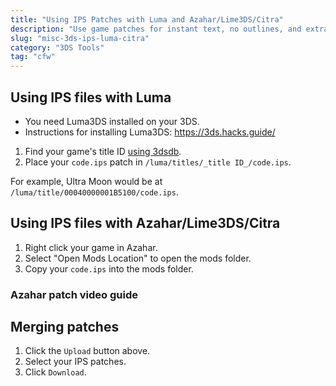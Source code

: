 ```yaml
---
title: "Using IPS Patches with Luma and Azahar/Lime3DS/Citra"
description: "Use game patches for instant text, no outlines, and extra fun"
slug: "misc-3ds-ips-luma-citra"
category: "3DS Tools"
tag: "cfw"
---
```


## Using IPS files with Luma

- You need Luma3DS installed on your 3DS.
- Instructions for installing Luma3DS: https://3ds.hacks.guide/

1. Find your game's title ID [using 3dsdb](http://www.3dsdb.com/).
2. Place your `code.ips` patch in `/luma/titles/_title ID_/code.ips`.

For example, Ultra Moon would be at `/luma/title/00040000001B5100/code.ips`.

## Using IPS files with Azahar/Lime3DS/Citra

1. Right click your game in Azahar.
2. Select "Open Mods Location" to open the mods folder.
3. Copy your `code.ips` into the mods folder.

### Azahar patch video guide

<YouTubeVideo src="https://www.youtube.com/embed/klBkGQDaQR8?si=CbGCOKODlGu27Du4&amp;start=241" />

## Merging patches

<IpsMerger />

1. Click the `Upload` button above.
2. Select your IPS patches.
3. Click `Download`.
